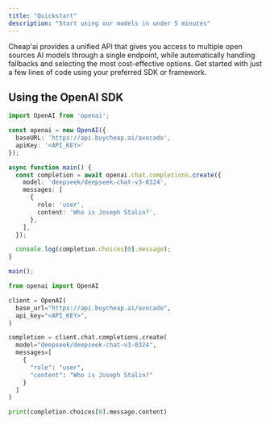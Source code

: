 ```yaml
---
title: "Quickstart"
description: "Start using our models in under 5 minutes"
---
```


Cheap'ai provides a unified API that gives you access to multiple open sources AI models through a single endpoint, while automatically handling fallbacks and selecting the most cost-effective options. Get started with just a few lines of code using your preferred SDK or framework.


## **Using the OpenAI SDK**

<CodeGroup>

```typescript TypeScript
import OpenAI from 'openai';

const openai = new OpenAI({
  baseURL: 'https://api.buycheap.ai/avocado',
  apiKey: '<API_KEY>'
});

async function main() {
  const completion = await openai.chat.completions.create({
    model: 'deepseek/deepseek-chat-v3-0324',
    messages: [
      {
        role: 'user',
        content: 'Who is Joseph Stalin?',
      },
    ],
  });

  console.log(completion.choices[0].message);
}

main();
```


```python Python
from openai import OpenAI

client = OpenAI(
  base_url="https://api.buycheap.ai/avocado",
  api_key="<API_KEY>",
)

completion = client.chat.completions.create(
  model="deepseek/deepseek-chat-v3-0324",
  messages=[
    {
      "role": "user",
      "content": "Who is Joseph Stalin?"
    }
  ]
)

print(completion.choices[0].message.content)
```

</CodeGroup>